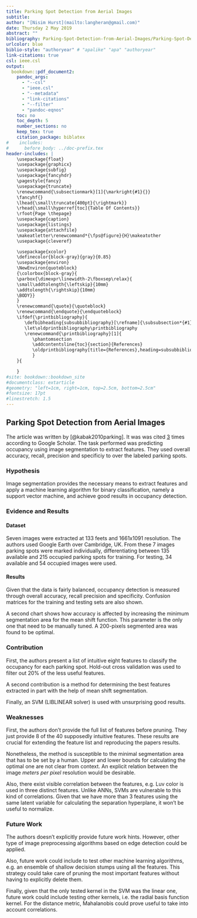 ---
title: Parking Spot Detection from Aerial Images
subtitle:
author: "[Nisim Hurst](mailto:langheran@gmail.com)"
date: Thursday 2 May 2019
abstract: ""
bibliography: Parking-Spot-Detection-from-Aerial-Images/Parking-Spot-Detection-from-Aerial-Images.bib
urlcolor: blue
biblio-style: "authoryear" # "apalike" "apa" "authoryear"
link-citations: true
csl: ieee.csl
output:
  bookdown::pdf_document2:
    pandoc_args:
      - "--csl"
      - "ieee.csl"
      - "--metadata"
      - "link-citations"
      - "--filter"
      - "pandoc-eqnos"
    toc: no
    toc_depth: 5
    number_sections: no
    keep_tex: true
    citation_package: biblatex
#    includes:
#      before_body: ../doc-prefix.tex
header-includes: |
    \usepackage{float}
    \usepackage{graphicx}
    \usepackage{subfig}
    \usepackage{fancyhdr}
    \pagestyle{fancy}
    \usepackage{truncate}
    \renewcommand{\subsectionmark}[1]{\markright{#1}{}}
    \fancyhf{}
    \lhead{\small\truncate{400pt}{\rightmark}}
    \rhead{\small\hyperref[toc]{Table Of Contents}}
    \rfoot{Page \thepage}
    \usepackage{caption}
    \usepackage{listings}
    \usepackage{attachfile}
    \makeatletter\renewcommand*{\fps@figure}{H}\makeatother
    \usepackage{cleveref}

    \usepackage{xcolor}
    \definecolor{block-gray}{gray}{0.85}
    \usepackage{environ}
    \NewEnviron{quoteblock}
    {\colorbox{block-gray}{
    \parbox{\dimexpr\linewidth-2\fboxsep\relax}{
    \small\addtolength{\leftskip}{10mm}
    \addtolength{\rightskip}{10mm}
    \BODY}}
    }
    \renewcommand{\quote}{\quoteblock}
    \renewcommand{\endquote}{\endquoteblock}
    \ifdef{\printbibliography}{
       \defbibheading{subsubbibliography}[\refname]{\subsubsection*{#1}}
       \let\oldprintbibliography\printbibliography
       \renewcommand{\printbibliography}[1]{
          \phantomsection
          \addcontentsline{toc}{section}{References}
          \oldprintbibliography[title={References},heading=subsubbibliography]
          }
    }{

    }
#site: bookdown::bookdown_site
#documentclass: extarticle
#geometry: "left=1cm, right=1cm, top=2.5cm, bottom=2.5cm"
#fontsize: 17pt
#linestretch: 1.5
---
\label{toc}

## Parking Spot Detection from Aerial Images
The article was written by [@kabak2010parking]. It was was cited [3](https://scholar.google.com/scholar?cites=6373615407951726768&as_sdt=2005&sciodt=0,5&hl=en) times according to Google Scholar. The task performed was predicting occupancy using image segmentation to extract features. They used overall accuracy, recall, precision and specificiy to over the labeled parking spots.

### Hypothesis

Image segmentation provides the necessary means to extract features and apply a machine learning algorithm for binary classification, namely a support vector machine, and achieve good results in occupancy detection. 

### Evidence and Results
#### Dataset
Seven images were extracted at 133 feets and 1661x1091 resolution. The authors used Google Earth over Cambridge, UK. From these 7 images parking spots were marked individually, differentiating between 135 available and 215 occupied parking spots for training. For testing, 34 available and 54 occupied images were used.

#### Results
Given that the data is fairly balanced, occupancy detection is measured through overall accuracy, recall precision and specificity. Confusion matrices for the training and testing sets are also shown.

A second chart shows how accuracy is affected by increasing the minimum segmentation area for the mean shift function. This parameter is the only one that need to be manually tuned. A 200-pixels segmented area was found to be optimal. 

### Contribution
First, the authors present a list of intuitive eight features to classify the occupancy for each parking spot. Hold-out cross validation was used to filter out 20% of the less useful features.

A second contribution is a method for determining the best features extracted in part with the help of mean shift segmentation. 

Finally, an SVM (LIBLINEAR solver) is used with unsurprising good results. 

### Weaknesses
First, the authors don't provide the full list of features before pruning. They just provide 8 of the 40 supposedly intuitive features. These results are crucial for extending the feature list and reproducing the papers results.

Nonetheless, the method is susceptible to the minimal segmentation area that has to be set by a human. Upper and lower bounds for calculating the optimal one are not clear from context. An explicit relation between the image _meters per pixel_ resolution would be desirable.

Also, there exist visible correlation between the features, e.g. Luv color is used in three distinct features. Unlike ANNs, SVMs are vulnerable to this kind of correlations. Given that we have more than 3 features using the same latent variable for calculating the separation hyperplane, it won't be useful to normalize.

### Future Work
The authors doesn't explicitly provide future work hints. However, other type of image preprocessing algorithms based on edge detection could be applied.

Also, future work could include to test other machine learning algorithms, e.g. an ensemble of shallow decision stumps using all the features. This strategy could take care of pruning the most important features without having to explicitly delete them.

Finally, given that the only tested kernel in the SVM was the linear one, future work could include testing other kernels, i.e. the radial basis function kernel.  For the distance metric, Mahalanobis could prove useful to take into account correlations.